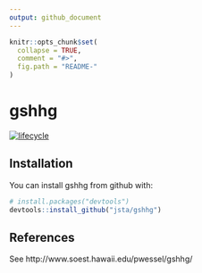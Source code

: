 ```yaml
---
output: github_document
---
```


<!-- README.md is generated from README.Rmd. Please edit that file -->

```r
knitr::opts_chunk$set(
  collapse = TRUE,
  comment = "#>",
  fig.path = "README-"
)
```

# gshhg

[![lifecycle](https://img.shields.io/badge/lifecycle-experimental-orange.svg)](https://www.tidyverse.org/lifecycle/#experimental)

## Installation

You can install gshhg from github with:

```r
# install.packages("devtools")
devtools::install_github("jsta/gshhg")
```

## References

See http://www.soest.hawaii.edu/pwessel/gshhg/
